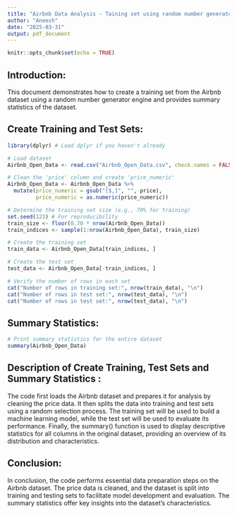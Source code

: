 ---
title: "Airbnb Data Analysis - Taining set using random number generator engine & Summary statistics"
author: "Aneesh"
date: "2025-03-31"
output: pdf_document
---

```{r setup, include=FALSE}
knitr::opts_chunk$set(echo = TRUE)
```

## Introduction:

This document demonstrates how to create a training set from the Airbnb dataset using a random number generator engine and provides summary statistics of the dataset.

## Create Training and Test Sets:

```{r Traning and Test Sets}

library(dplyr) # Load dplyr if you haven't already

# Load dataset
Airbnb_Open_Data <- read.csv("Airbnb_Open_Data.csv", check.names = FALSE)

# Clean the 'price' column and create 'price_numeric'
Airbnb_Open_Data <- Airbnb_Open_Data %>%
  mutate(price_numeric = gsub("[$,]", "", price),
         price_numeric = as.numeric(price_numeric))

# Determine the training set size (e.g., 70% for training)
set.seed(123) # For reproducibility
train_size <- floor(0.70 * nrow(Airbnb_Open_Data))
train_indices <- sample(1:nrow(Airbnb_Open_Data), train_size)

# Create the training set
train_data <- Airbnb_Open_Data[train_indices, ]

# Create the test set
test_data <- Airbnb_Open_Data[-train_indices, ]

# Verify the number of rows in each set
cat("Number of rows in training set:", nrow(train_data), "\n")
cat("Number of rows in test set:", nrow(test_data), "\n")
cat("Number of rows in test set:", nrow(test_data), "\n")
```

## Summary Statistics:

```{r pressure, echo=FALSE}
# Print summary statistics for the entire dataset
summary(Airbnb_Open_Data)
```

## Description of Create Training, Test Sets and Summary Statistics :

The code first loads the Airbnb dataset and prepares it for analysis by cleaning the price data. It then splits the data into training and test sets using a random selection process. The training set will be used to build a machine learning model, while the test set will be used to evaluate its performance. Finally, the summary() function is used to display descriptive statistics for all columns in the original dataset, providing an overview of its distribution and characteristics.

## Conclusion:

In conclusion, the code performs essential data preparation steps on the Airbnb dataset. The price data is cleaned, and the dataset is split into training and testing sets to facilitate model development and evaluation. The summary statistics offer key insights into the dataset’s characteristics.
